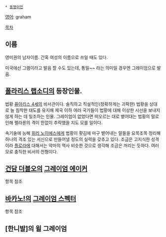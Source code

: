  * [[동명이인]]

[[영어]]: graham

[[목차]]


== 이름 ==
영미권의 남자이름. 간혹 여성의 이름으로 쓰일 때도 있다.

미국에선 그램이라고 발음 할 수도 있는데, 통밀~~ 라는 의미일 경우엔 그레이엄으로 발음.

== [[폴라리스 랩소디]]의 등장인물. ==

법황 [[퓨아리스 4세]]의 비서관이다. 솔직하고 직설적인(정확하게는 괴팍한) 법황을 상대로 늘 침착한 태도를 유지해 제국 이하 여러 국가들이 법황에 대해 이상한 시선을 보내지 않게 하는 데 일조하는 인물. 그레이엄이 없었다면 떠오르는 대로 뱉어대는 법황의 말로 인해 펠라론의 격이 한없이 추락했을 지도 모를 일이다.

속기술에 능해 [[휘리 노이에스]]에게 법황이 홧김에 마구 뱉어내는 말들을 요목조목 정리해 하나의 격조 있는 서신으로 만들어낼 정도의 실력을 갖추고 있다. 조금은 고지식한 성격이라 [[플로라]]에 대해서는 악마의 역사 비슷한 것으로 생각해 조금은 꺼리는 듯하다. 여러 모로 충직한 비서의 전형이다.

== [[건담 더블오]]의 [[그레이엄 에이커]] ==
항목 참조

== [[바카노!]]의 [[그레이엄 스펙터]] ==
항목 참조

== [한니발]의 윌 그레이엄 ==
